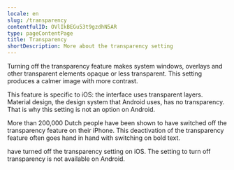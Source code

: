 ```yaml
---
locale: en
slug: /transparency
contentfulID: OVlIkBEGu53t9gzdhN5AR
type: pageContentPage
title: Transparency
shortDescription: More about the transparency setting
---
```


Turning off the transparency feature makes system windows, overlays and other transparent elements opaque or less transparent. This setting produces a calmer image with more contrast.

This feature is specific to iOS: the interface uses transparent layers. Material design, the design system that Android uses, has no transparency. That is why this setting is not an option on Android.

More than 200,000 Dutch people have been shown to have switched off the transparency feature on their iPhone. This deactivation of the transparency feature often goes hand in hand with switching on bold text.

<TwoColumnBlock>
  <LeftColumn>
    <ColumnRow>
      <PercentageBlock
        metrics={[
          { title: 'iOS - transparency metric', key: 'ios-accessibility_is_reduce_transparency_enabled-true', isPercentage: true }
        ]}
        linkLabel="More about transparency"
        linkUrl="/en/stats/transparency">
        have turned off the transparency setting on iOS.
      </PercentageBlock>
    </ColumnRow>
  </LeftColumn>
  <RightColumn>
    <ColumnRow>
      <TextBlock
        showBackgroundColor={true}>
        The setting to turn off transparency is not available on Android. 
        <CustomLink url="/en/stats/transparency" label="More about transparency" external={false}/>
      </TextBlock>
    </ColumnRow>
  </RightColumn>
</TwoColumnBlock>